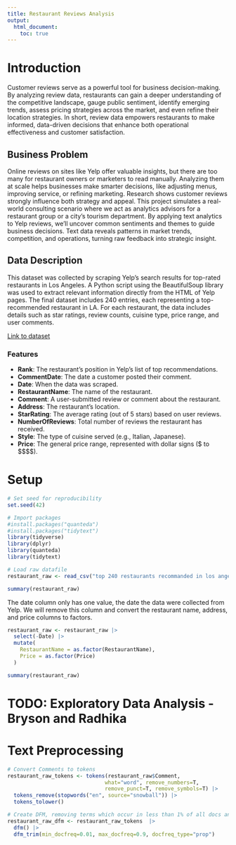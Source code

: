 ```yaml
---
title: Restaurant Reviews Analysis
output: 
  html_document: 
    toc: true
---
```


# Introduction

Customer reviews serve as a powerful tool for business decision-making. By analyzing review data, restaurants can gain a deeper understanding of the competitive landscape, gauge public sentiment, identify emerging trends, assess pricing strategies across the market, and even refine their location strategies. In short, review data empowers restaurants to make informed, data-driven decisions that enhance both operational effectiveness and customer satisfaction.


## Business Problem

Online reviews on sites like Yelp offer valuable insights, but there are too many for restaurant owners or marketers to read manually. Analyzing them at scale helps businesses make smarter decisions, like adjusting menus, improving service, or refining marketing. Research shows customer reviews strongly influence both strategy and appeal. This project simulates a real-world consulting scenario where we act as analytics advisors for a restaurant group or a city’s tourism department. By applying text analytics to Yelp reviews, we’ll uncover common sentiments and themes to guide business decisions. Text data reveals patterns in market trends, competition, and operations, turning raw feedback into strategic insight.

## Data Description

This dataset was collected by scraping Yelp’s search results for top-rated restaurants in Los Angeles. A Python script using the BeautifulSoup library was used to extract relevant information directly from the HTML of Yelp pages. The final dataset includes 240 entries, each representing a top-recommended restaurant in LA. For each restaurant, the data includes details such as star ratings, review counts, cuisine type, price range, and user comments.

[Link to dataset](https://www.kaggle.com/datasets/lorentzyeung/top-240-recommended-restaurants-in-la-2023?resource=download&select=top+240+restaurants+recommanded+in+los+angeles+URL.csv)

### Features

- **Rank**: The restaurant’s position in Yelp’s list of top recommendations.
- **CommentDate**: The date a customer posted their comment.
- **Date**: When the data was scraped.
- **RestaurantName**: The name of the restaurant.
- **Comment**: A user-submitted review or comment about the restaurant.
- **Address**: The restaurant’s location.
- **StarRating**: The average rating (out of 5 stars) based on user reviews.
- **NumberOfReviews**: Total number of reviews the restaurant has received.
- **Style**: The type of cuisine served (e.g., Italian, Japanese).
- **Price**: The general price range, represented with dollar signs (\$ to \$\$\$\$).

# Setup

```r
# Set seed for reproducibility
set.seed(42)

# Import packages
#install.packages("quanteda")
#install.packages("tidytext")
library(tidyverse)
library(dplyr)
library(quanteda)
library(tidytext)

# Load raw datafile
restaurant_raw <- read_csv("top 240 restaurants recommanded in los angeles 2.csv")

summary(restaurant_raw)
```

The date column only has one value, the date the data were collected from Yelp. We will remove this column and convert the restaurant name, address, and price columns to factors. 

```r
restaurant_raw <- restaurant_raw |>
  select(-Date) |>
  mutate(
    RestaurantName = as.factor(RestaurantName),
    Price = as.factor(Price)
  )

summary(restaurant_raw)
```

# TODO: Exploratory Data Analysis - Bryson and Radhika

# Text Preprocessing

```r
# Convert Comments to tokens
restaurant_raw_tokens <- tokens(restaurant_raw$Comment,
                               what="word", remove_numbers=T,
                               remove_punct=T, remove_symbols=T) |>
  tokens_remove(stopwords("en", source="snowball")) |>
  tokens_tolower()

# Create DFM, removing terms which occur in less than 1% of all docs and more than 90% of all docs.
restaurant_raw_dfm <- restaurant_raw_tokens  |>
  dfm() |>
  dfm_trim(min_docfreq=0.01, max_docfreq=0.9, docfreq_type="prop")
```









